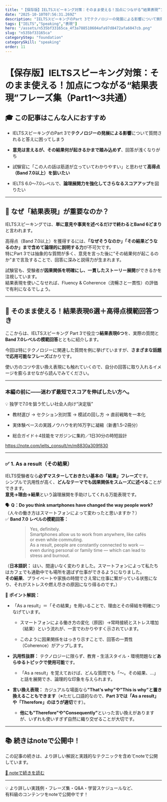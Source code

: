 ```yaml
---
title: "【保存版】IELTSスピーキング対策：そのまま使える！加点につながる“結果表現”フレーズ集（Part1〜3共通）"
date: "2025-10-10T07:56:31.269Z"
description: "IELTSスピーキングのPart 3でテクノロジーの発展による影響について質問されると答えに困ってしまう"
tags: ["IELTS","Speaking","表現"]
hero: "/assets/n535bf33165ca_4f3a788510604afa97d8472afa6047cb.png"
slug: "n535bf33165ca"
categoryStep: "foundation"
categorySkill: "speaking"
order: 11
---
```




<h1>【保存版】IELTSスピーキング対策：そのまま使える！加点につながる“結果表現”フレーズ集（Part1〜3共通）</h1>
<figure name="0d845450-e676-46df-9fb4-e89ed929bb01"><OptimizedImage
  src="/assets/n535bf33165ca_4f3a788510604afa97d8472afa6047cb.png"
/><figcaption></figcaption></figure><h2 name="092eb5c8-3c81-449d-8a91-8383ee73baed" id="092eb5c8-3c81-449d-8a91-8383ee73baed">🎓 この記事はこんな人におすすめ</h2><ul name="35c781e0-d288-4774-9217-fa5128f6c778" id="35c781e0-d288-4774-9217-fa5128f6c778"><li><p name="1acdc1e2-313b-49b7-a996-3252459e435a" id="1acdc1e2-313b-49b7-a996-3252459e435a">IELTSスピーキングのPart 3で<strong>テクノロジーの発展による影響</strong>について質問されると答えに困ってしまう</p></li><li><p name="a304c496-503c-4141-897d-6549b674caca" id="a304c496-503c-4141-897d-6549b674caca"><strong>意見は言えるが、その結果何が起きるかまで踏み込めず</strong>、回答が浅くなりがち</p></li><li><p name="1b5a37fd-735f-404d-8666-b879ef2dbd0c" id="1b5a37fd-735f-404d-8666-b879ef2dbd0c">試験官に「この人の話は筋道が立っていてわかりやすい」と思わせて<strong>高得点（Band 7.0以上）を狙いたい</strong></p></li><li><p name="2f38456a-ab20-4370-a4c4-735f2bfd91b0" id="2f38456a-ab20-4370-a4c4-735f2bfd91b0">IELTS 6.0～7.0レベルで、<strong>論理展開力を強化してさらなるスコアアップ</strong>を図りたい</p></li></ul><hr /><h2 name="bbdba68a-d661-4443-aebd-8b3cc263d309" id="bbdba68a-d661-4443-aebd-8b3cc263d309">🔑 なぜ「結果表現」が重要なのか？</h2><figure name="0e4cf297-47c9-4e91-8b5d-152e6ad134d1" id="0e4cf297-47c9-4e91-8b5d-152e6ad134d1"><OptimizedImage
  src="/assets/n535bf33165ca_1754114294-ws4UEfKm3RW2PT5GoX1vBpuF.png"
  width={620}
  height={348}
/><figcaption></figcaption></figure><p name="c46b6193-618c-4ed5-a107-116b7dd3d54b" id="c46b6193-618c-4ed5-a107-116b7dd3d54b">IELTSスピーキングでは、<strong>単に意見や事実を述べるだけで終わるとBand 6どまり</strong>と言われます。</p><p name="2f851fca-5090-4a86-905f-5b8f4d589ae6" id="2f851fca-5090-4a86-905f-5b8f4d589ae6">高得点（Band 7.0以上）を獲得するには、<strong>「なぜそうなのか」「その結果どうなるのか」まで含めて論理的に説明する力</strong>が不可欠です。<br />特にPart 3では抽象的な質問が多く、意見を言った後に“その結果何が起こるのか”まで言及することで、回答に深みと説得力が生まれます。</p><p name="736d77e5-0bd9-450f-bd71-ab0ab8cd4771" id="736d77e5-0bd9-450f-bd71-ab0ab8cd4771">試験官も、受験者が<strong>因果関係を明確にし、一貫したストーリー展開</strong>ができるかを注視しています。<br />結果表現を使いこなせれば、Fluency &amp; Coherence（流暢さと一貫性）の評価で有利になるでしょう。</p><hr /><h2 name="d23654ce-37ec-44b2-95e2-3cabd4f5d1f4" id="d23654ce-37ec-44b2-95e2-3cabd4f5d1f4">🧠 そのまま使える！結果表現6選＋高得点模範回答つき</h2><p name="97954564-0d72-4aa0-a21b-9a4542cb3f57" id="97954564-0d72-4aa0-a21b-9a4542cb3f57">ここからは、IELTSスピーキング Part 3で役立つ<strong>結果表現6つ</strong>を、実際の質問と<strong>Band 7.0レベルの模範回答</strong>とともに紹介します。</p><p name="85c62f0c-1708-41ba-9a33-949fbc67927b" id="85c62f0c-1708-41ba-9a33-949fbc67927b">今回は特にテクノロジーに関連した質問を例に挙げていますが、<strong>さまざまな話題で応用可能なフレーズ</strong>ばかりです。</p><p name="ad57136b-f6e6-4b50-aebc-a4964daab43f" id="ad57136b-f6e6-4b50-aebc-a4964daab43f">使い方のコツや言い換え表現にも触れていくので、自分の回答に取り入れるイメージを膨らませながら読んでみてください。</p><hr /><h3 name="8ae109c7-54c8-4e57-ac78-f2d52ac93b37" id="8ae109c7-54c8-4e57-ac78-f2d52ac93b37">本編の前に——迷わず最短でスコアを伸ばしたい方へ。</h3><p name="a7b1d2d4-95a2-4feb-9b88-36328a857e24" id="a7b1d2d4-95a2-4feb-9b88-36328a857e24">💡 独学で7.0を狙う忙しい社会人向け“決定版”</p><ul name="29d0d64c-91fd-46bb-b62c-27fac31991d5" id="29d0d64c-91fd-46bb-b62c-27fac31991d5"><li><p name="e495319e-7a60-4680-a6c2-18998ac005a9" id="e495319e-7a60-4680-a6c2-18998ac005a9">教材選び → セクション別対策 → 模試の回し方 → 直前戦略を一本化</p></li><li><p name="0d2cbf7a-4ce3-466a-89b3-bbc2b79fe6ae" id="0d2cbf7a-4ce3-466a-89b3-bbc2b79fe6ae">実体験ベースの実践ノウハウを約16万字に凝縮（新書1.5–2冊分）</p></li><li><p name="be793e33-fd54-4537-877b-9cdd8d7cfe49" id="be793e33-fd54-4537-877b-9cdd8d7cfe49">総合ガイド＋4技能をマガジンに集約／1日30分の時短設計</p></li></ul><p name="bf51e0eb-de92-4f3f-b151-cfe0f042ee15"><a href="https://note.com/ielts_consult/m/m8830a309f830">https://note.com/ielts_consult/m/m8830a309f830</a></p><hr /><figure name="5e6f937f-4c79-4ceb-930a-d608bfa68cb4" id="5e6f937f-4c79-4ceb-930a-d608bfa68cb4"><OptimizedImage
  src="/assets/n535bf33165ca_1754114311-JtTQz9xO5iwqfXunINalmGCV.png"
  width={620}
  height={346}
/><figcaption></figcaption></figure><h3 name="32ed9333-25cb-4fce-a3a7-efbc52a42e56" id="32ed9333-25cb-4fce-a3a7-efbc52a42e56">✅ 1. As a result（その結果）</h3><p name="618fee6d-3d3b-4ca4-a9b0-720a9f879eb4" id="618fee6d-3d3b-4ca4-a9b0-720a9f879eb4">IELTS受験者なら<strong>必ずマスターしておきたい基本の「結果」フレーズ</strong>です。<br />シンプルで汎用性が高く、<strong>どんなテーマでも因果関係をスムーズに述べる</strong>ことができます。<br /><strong>意見→理由→結果</strong>という論理展開を手助けしてくれる万能表現です。</p><p name="199c31e0-ea02-46bd-8eb5-a08779757587" id="199c31e0-ea02-46bd-8eb5-a08779757587">🗣️ <strong>Q：Do you think smartphones have changed the way people work?</strong><br />（人々の働き方はスマートフォンによって変わったと思いますか？）<br />✅ <strong>Band 7.0 レベルの模範回答：</strong></p><figure name="b4791eba-7087-4e28-91a5-63bad2b19b1a" id="b4791eba-7087-4e28-91a5-63bad2b19b1a"><blockquote><p name="073e2c3b-7325-49e4-ab3f-ec5c4c7ba1f2" id="073e2c3b-7325-49e4-ab3f-ec5c4c7ba1f2">Yes, definitely. <br />Smartphones allow us to work from anywhere, like cafés or even while commuting.<br />As a result, people are constantly connected to work — even during personal or family time — which can lead to stress and burnout.</p></blockquote><figcaption></figcaption></figure><p name="b8fc5e7b-8418-46a6-a557-f3e836ea492f" id="b8fc5e7b-8418-46a6-a557-f3e836ea492f">（<strong>日本語訳：</strong> はい、間違いなく変わりました。スマートフォンによって私たちはカフェでも通勤中でも場所を選ばず仕事ができるようになりました。<br /><strong>その結果</strong>、プライベートや家族の時間でさえ常に仕事に繋がっている状態になり、それがストレスや燃え尽きの原因になり得るのです。）</p><p name="f9667882-dffb-47e1-a56a-2e89bcf86403" id="f9667882-dffb-47e1-a56a-2e89bcf86403">🧠 <strong>ポイント解説：</strong></p><ul name="d3eaefd0-ee66-485e-9d82-87fa26bbff12" id="d3eaefd0-ee66-485e-9d82-87fa26bbff12"><li><p name="3c5e98ea-d71e-48df-bbde-dfba1b8552ed" id="3c5e98ea-d71e-48df-bbde-dfba1b8552ed">「As a result」＝「その結果」を用いることで、理由とその帰結を明確につなげています。</p><ul name="55ee7bcc-b667-430f-a6f1-475dd999d8e9" id="55ee7bcc-b667-430f-a6f1-475dd999d8e9"><li><p name="32bc087d-3ee1-4a4a-96de-09fccde962cc" id="32bc087d-3ee1-4a4a-96de-09fccde962cc">スマートフォンによる働き方の変化（原因）→常時接続とストレス増加（結果）という流れが、一言でわかりやすく示されています。</p></li><li><p name="df95e774-aa97-4fee-a21c-b8d51b108379" id="df95e774-aa97-4fee-a21c-b8d51b108379">このように因果関係をはっきり示すことで、回答の一貫性（Coherence）がアップします。</p></li></ul></li><li><p name="8f9c98dc-af0b-4eb7-a7e5-ceae038428a1" id="8f9c98dc-af0b-4eb7-a7e5-ceae038428a1"><strong>汎用性抜群：</strong> テクノロジーに限らず、教育・生活スタイル・環境問題など<strong>あらゆるトピックで使用可能</strong>です。</p><ul name="05d301aa-97ad-4fd0-aba1-aa39cc63669b" id="05d301aa-97ad-4fd0-aba1-aa39cc63669b"><li><p name="3a6aa42f-7a87-442c-be85-e76f63fab5fa" id="3a6aa42f-7a87-442c-be85-e76f63fab5fa">「As a result」を覚えておけば、どんな質問でも「～。その結果、…」と話を展開でき、論理的な印象を与えられます。</p></li></ul></li><li><p name="93f565aa-b97c-454e-8d57-b9e79f86fd6c" id="93f565aa-b97c-454e-8d57-b9e79f86fd6c"><strong>言い換え表現：</strong> カジュアルな場面なら<strong>"That's why"や"This is why"と置き換えることもできます</strong>（※ただし口語的なので、<strong>Part 3では「As a result」や「Therefore」のほうが適切</strong>です）。</p><ul name="d4d96a42-518a-43fb-a19d-4e48532cc16d" id="d4d96a42-518a-43fb-a19d-4e48532cc16d"><li><p name="127d207c-fefe-4db1-9c5d-c6b2dc4f700b" id="127d207c-fefe-4db1-9c5d-c6b2dc4f700b"><strong>他にも"Therefore"や"Consequently"</strong>といった言い換えがありますが、いずれも使いすぎず自然に織り交ぜることが大切です。</p></li></ul></li></ul><hr />
<h2>📚 続きはnoteで公開中！</h2>
<p>この記事の続きは、より詳しい解説と実践的なテクニックを含めてnoteで公開しています。</p>
<p>
<a href="https://note.com/ielts_consult/n/n535bf33165ca" target="_blank" rel="noopener noreferrer">📖 noteで続きを読む</a>
</p>
<hr />
<p>
💡 より詳しい実践例・フレーズ集・Q&amp;A・学習スケジュールなど、<br />
有料級のコンテンツをnoteで公開中です！
</p>


